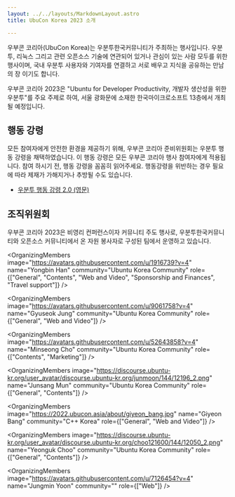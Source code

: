 ```yaml
---
layout: ../../layouts/MarkdownLayout.astro
title: UbuCon Korea 2023 소개

---
```


우부콘 코리아(UbuCon Korea)는 우분투한국커뮤니티가 주최하는 행사입니다. 우분투, 리눅스 그리고 관련 오픈소스 기술에 연관되어 있거나 관심이 있는 사람 모두를 위한 행사이며, 국내 우분투 사용자와 기여자를 연결하고 서로 배우고 지식을 공유하는 만남의 장 이기도 합니다.

우부콘 코리아 2023은 "Ubuntu for Developer Productivity, 개발자 생산성을 위한 우분투"를 주요 주제로 하여, 서울 광화문에 소재한 한국마이크로소프트 13층에서 개최될 예정입니다.

## 행동 강령

모든 참여자에게 안전한 환경을 제공하기 위해, 우부콘 코리아 준비위원회는 우분투 행동 강령을 채택하였습니다. 이 행동 강령은 모든 우부콘 코리아 행사 참여자에게 적용됩니다. 참여 하시기 전, 행동 강령을 꼼꼼히 읽어주세요. 행동강령을 위반하는 경우 필요에 따라 제재가 가해지거나 추방될 수도 있습니다.

- [우분투 행동 강령 2.0 (영문)](https://ubuntu.com/community/ethos/code-of-conduct)

## 조직위원회

우부콘 코리아 2023은 비영리 컨퍼런스이자 커뮤니티 주도 행사로, 우분투한국커뮤니티와 오픈소스 커뮤니티에서 온 자원 봉사자로 구성된 팀에서 운영하고 있습니다.

<OrganizingMembers
    image="https://avatars.githubusercontent.com/u/1916739?v=4"
    name="Yongbin Han"
    community="Ubuntu Korea Community"
    role={["General", "Contents", "Web and Video", "Sponsorship and Finances", "Travel support"]}
/>

<OrganizingMembers
    image="https://avatars.githubusercontent.com/u/22819926?v=4"
    name="JunHyeon Bae"
    community="Ubuntu Korea Community"
    role="Sponsorship and Finances"
/>

<OrganizingMembers
    image="https://avatars.githubusercontent.com/u/9061758?v=4"
    name="Gyuseok Jung"
    community="Ubuntu Korea Community"
    role={["General", "Web and Video"]}
/>

<OrganizingMembers
    image="https://2022.ubucon.asia/about/sangkon_han.jpg"
    name="Sangkon Han"
    community="Ubuntu Korea Community"
    role="Contents"
/>

<OrganizingMembers
    image="https://avatars.githubusercontent.com/u/52643858?v=4"
    name="Minseong Cho"
    community="Ubuntu Korea Community"
    role={["Contents", "Marketing"]}
/>

<OrganizingMembers
    image="https://discourse.ubuntu-kr.org/user_avatar/discourse.ubuntu-kr.org/junmoon/144/12196_2.png"
    name="Junsang Mun"
    community="Ubuntu Korea Community"
    role={["General", "Contents"]}
/>

<OrganizingMembers
    image="https://2022.ubucon.asia/about/giyeon_bang.jpg"
    name="Giyeon Bang"
    community="C++ Korea"
    role={["General", "Web and Video"]}
/>

<OrganizingMembers
    image="https://discourse.ubuntu-kr.org/user_avatar/discourse.ubuntu-kr.org/choo121600/144/12050_2.png"
    name="Yeonguk Choo"
    community="Ubuntu Korea Community"
    role={["General", "Contents"]}
/>

<OrganizingMembers
    image="https://avatars.githubusercontent.com/u/7126454?v=4"
    name="Jungmin Yoon"
    community=""
    role={["Web"]}
/>